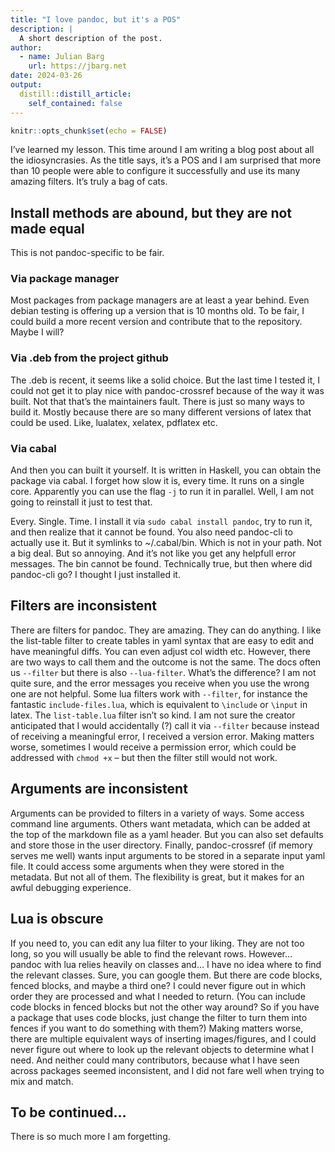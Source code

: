 ```yaml
---
title: "I love pandoc, but it's a POS"
description: |
  A short description of the post.
author:
  - name: Julian Barg
    url: https://jbarg.net
date: 2024-03-26
output:
  distill::distill_article:
    self_contained: false
---
```



```r
knitr::opts_chunk$set(echo = FALSE)
```

I've learned my lesson. This time around I am writing a blog post about all the 
idiosyncrasies. As the title says, it's a POS and I am surprised that more than 
10 people were able to configure it successfully and use its many amazing 
filters. It's truly a bag of cats.

## Install methods are abound, but they are not made equal

This is not pandoc-specific to be fair. 

### Via package manager

Most packages from package managers are at least a year behind. Even debian
testing is offering up a version that is 10 months old. To be fair, I could 
build a more recent version and contribute that to the repository. Maybe I will?

### Via .deb from the project github

The .deb is recent, it seems like a solid choice. But the last time I tested it,
I could not get it to play nice with pandoc-crossref because of the way it was
built. Not that that's the maintainers fault. There is just so many ways to 
build it. Mostly because there are so many different versions of latex that 
could be used. Like, lualatex, xelatex, pdflatex etc.

### Via cabal

And then you can built it yourself. It is written in Haskell, you can obtain the
package via cabal. I forget how slow it is, every time. It runs on a single 
core. Apparently you can use the flag `-j` to run it in parallel. Well, I am not
going to reinstall it just to test that.

Every. Single. Time. I install it via `sudo cabal install pandoc`, try to run it,
and then realize that it cannot be found. You also need pandoc-cli to actually 
use it. But it symlinks to ~/.cabal/bin. Which is not in your path. Not a big 
deal. But so annoying. And it's not like you get any helpfull error messages.
The bin cannot be found. Technically true, but then where did pandoc-cli go?
I thought I just installed it.

## Filters are inconsistent

There are filters for pandoc. They are amazing. They can do anything. I like the
list-table filter to create tables in yaml syntax that are easy to edit and have
meaningful diffs. You can even adjust col width etc. However, there are two 
ways to call them and the outcome is not the same. The docs often us `--filter`
but there is also `--lua-filter`. What's the difference? I am not quite sure, 
and the error messages you receive when you use the wrong one are not helpful.
Some lua filters work with `--filter`, for instance the fantastic 
`include-files.lua`, which is equivalent to `\include` or `\input` in latex. 
The `list-table.lua` filter isn't so kind. I am not sure the creator anticipated
that I would accidentally (?) call it via `--filter` because instead of 
receiving a meaningful error, I received a version error. Making matters worse, 
sometimes I would receive a permission error, which could be addressed with 
`chmod +x` -- but then the filter still would not work.

## Arguments are inconsistent

Arguments can be provided to filters in a variety of ways. Some access command 
line arguments. Others want metadata, which can be added at the top of the 
markdown file as a yaml header. But you can also set defaults and store those in
the user directory. Finally, pandoc-crossref (if memory serves me well) wants
input arguments to be stored in a separate input yaml file. It could access some
arguments when they were stored in the metadata. But not all of them. The 
flexibility is great, but it makes for an awful debugging experience.

## Lua is obscure

If you need to, you can edit any lua filter to your liking. They are not too 
long, so you will usually be able to find the relevant rows. However... pandoc
with lua relies heavily on classes and... I have no idea where to find the 
relevant classes. Sure, you can google them. But there are code blocks, fenced
blocks, and maybe a third one? I could never figure out in which order they are
processed and what I needed to return. (You can include code blocks in fenced
blocks but not the other way around? So if you have a package that uses code
blocks, just change the filter to turn them into fences if you want to do 
something with them?) Making matters worse, there are multiple
equivalent ways of inserting images/figures, and I could never figure out where
to look up the relevant objects to determine what I need. And neither could 
many contributors, because what I have seen across packages seemed inconsistent, 
and I did not fare well when trying to mix and match.

## To be continued...

There is so much more I am forgetting.
